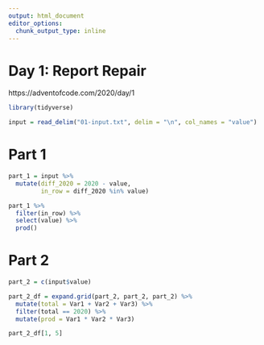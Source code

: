 ```yaml
---
output: html_document
editor_options: 
  chunk_output_type: inline
---
```


# Day 1: Report Repair

https://adventofcode.com/2020/day/1

```r
library(tidyverse)
```

```r
input = read_delim("01-input.txt", delim = "\n", col_names = "value")
```

# Part 1

```r
part_1 = input %>% 
  mutate(diff_2020 = 2020 - value,
         in_row = diff_2020 %in% value)
```

```r
part_1 %>% 
  filter(in_row) %>% 
  select(value) %>% 
  prod()
```

# Part 2

```r
part_2 = c(input$value)
```

```r
part_2_df = expand.grid(part_2, part_2, part_2) %>% 
  mutate(total = Var1 + Var2 + Var3) %>% 
  filter(total == 2020) %>% 
  mutate(prod = Var1 * Var2 * Var3)

part_2_df[1, 5]
```


